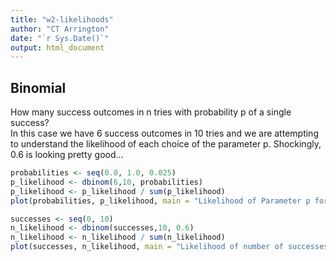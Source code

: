 ```yaml
---
title: "w2-likelihoods"
author: "CT Arrington"
date: "`r Sys.Date()`"
output: html_document
---
```


## Binomial
How many success outcomes in n tries with probability p of a single success?    
In this case we have 6 success outcomes in 10 tries and we are attempting to understand the likelihood of each choice of the parameter p. Shockingly, 0.6 is looking pretty good...
```r
probabilities <- seq(0.0, 1.0, 0.025)
p_likelihood <- dbinom(6,10, probabilities) 
p_likelihood <- p_likelihood / sum(p_likelihood)
plot(probabilities, p_likelihood, main = "Likelihood of Parameter p for 6 successes in 10 tries")
```
```r
successes <- seq(0, 10)
n_likelihood <- dbinom(successes,10, 0.6) 
n_likelihood <- n_likelihood / sum(n_likelihood)
plot(successes, n_likelihood, main = "Likelihood of number of successes in 10 tries at p=0.6")
```
